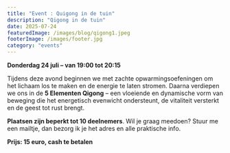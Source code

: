 ```yaml
---
title: "Event : Quigong in de tuin"
description: "Qigong in de tuin"
date: 2025-07-24
featuredImage: /images/blog/qigong1.jpeg
footerImage: /images/footer.jpg
category: "events"
---
```


**Donderdag 24 juli – van 19:00 tot 20:15**

Tijdens deze avond beginnen we met zachte opwarmingsoefeningen om het lichaam los te maken en de energie te laten stromen. Daarna verdiepen we ons in de **5 Elementen Qigong** – een vloeiende en dynamische vorm van beweging die het energetisch evenwicht ondersteunt, de vitaliteit versterkt en de geest tot rust brengt.

**Plaatsen zijn beperkt tot 10 deelnemers**.
Wil je graag meedoen? Stuur me een mailtje, dan bezorg ik je het adres en alle praktische info.

**Prijs: 15 euro, cash te betalen**